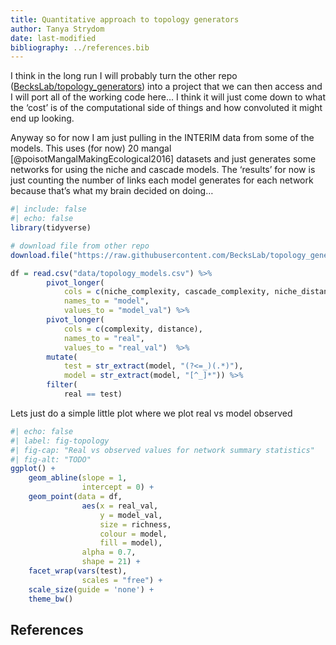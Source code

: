 ```yaml
---
title: Quantitative approach to topology generators
author: Tanya Strydom
date: last-modified
bibliography: ../references.bib
---
```


I think in the long run I will probably turn the other repo ([BecksLab/topology_generators](https://github.com/BecksLab/topology_generators)) into a project that we can then access and I will port all of the working code here... I think it will just come down to what the 'cost' is of the computational side of things and how convoluted it might end up looking.

Anyway so for now I am just pulling in the INTERIM data from some of the models. This uses (for now) 20 mangal [@poisotMangalMakingEcological2016] datasets and just generates some networks for using the niche and cascade models. The 'results' for now is just counting the number of links each model generates for each network because that's what my brain decided on doing...

```r
#| include: false
#| echo: false
library(tidyverse)

# download file from other repo
download.file("https://raw.githubusercontent.com/BecksLab/topology_generators/main/data/topology_summary.csv", "notebooks/data/topology_models.csv")

df = read.csv("data/topology_models.csv") %>%
        pivot_longer(
            cols = c(niche_complexity, cascade_complexity, niche_distance, cascade_distance), 
            names_to = "model",
            values_to = "model_val") %>% 
        pivot_longer(
            cols = c(complexity, distance), 
            names_to = "real",
            values_to = "real_val")  %>% 
        mutate(
            test = str_extract(model, "(?<=_)(.*)"),
            model = str_extract(model, "[^_]*")) %>%
        filter(
            real == test)
```

Lets just do a simple little plot where we plot real vs model observed

```r
#| echo: false
#| label: fig-topology
#| fig-cap: "Real vs observed values for network summary statistics"
#| fig-alt: "TODO"
ggplot() +
    geom_abline(slope = 1,
                intercept = 0) +
    geom_point(data = df,
                aes(x = real_val,
                    y = model_val,
                    size = richness,
                    colour = model,
                    fill = model),
                alpha = 0.7,
                shape = 21) +
    facet_wrap(vars(test),
                scales = "free") +
    scale_size(guide = 'none') +
    theme_bw()

```

## References {.unnumbered}

::: {#refs}
:::